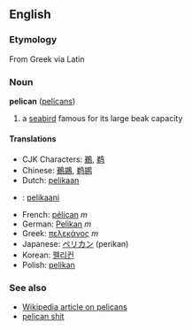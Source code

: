 ==English==
===Etymology===
From Greek via Latin

===Noun===
'''pelican''' ([[pelicans]])

# a [[seabird]] famous for its large beak capacity

====Translations====
*CJK Characters: [[鵜]], [[鹈]]
*Chinese: [[鵜鶘]], [[鹈鹕]]
*Dutch: [[pelikaan]]
*{{msg:fi}}: [[pelikaani]]
*French: [[pélican]] ''m''
*German: [[Pelikan]] ''m''
*Greek: [[πελεκάνος]] ''m''
*Japanese: [[ペリカン]] (perikan)
*Korean: [[펠리컨]]
*Polish: [[pelikan]]

===See also===
*[[w:Pelican|Wikipedia article on pelicans]]
*[[pelican shit]]